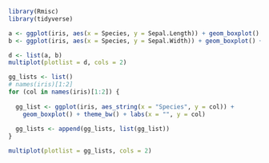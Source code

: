 ```r
library(Rmisc)
library(tidyverse)

a <- ggplot(iris, aes(x = Species, y = Sepal.Length)) + geom_boxplot() + theme_bw() + xlab("")
b <- ggplot(iris, aes(x = Species, y = Sepal.Width)) + geom_boxplot() + theme_bw() + xlab("")

d <- list(a, b)
multiplot(plotlist = d, cols = 2)
```

```r
gg_lists <- list()
# names(iris)[1:2]
for (col in names(iris)[1:2]) {
  
  gg_list <- ggplot(iris, aes_string(x = "Species", y = col)) +
    geom_boxplot() + theme_bw() + labs(x = "", y = col)
  
  gg_lists <- append(gg_lists, list(gg_list))
}

multiplot(plotlist = gg_lists, cols = 2)
```

